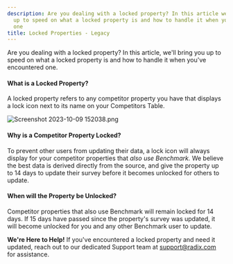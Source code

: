 ```yaml
---
description: Are you dealing with a locked property? In this article well bring you
  up to speed on what a locked property is and how to handle it when youve encountered
  one
title: Locked Properties - Legacy
---
```


Are you dealing with a locked property? In this article, we'll bring you up to speed on what a locked property is and how to handle it when you've encountered one. 


#### What is a Locked Property?


A locked property refers to any competitor property you have that displays a lock icon next to its name on your Competitors Table. 


<Frame>
  <img src="/images/radix/5daf10c88aabc88dad199c82dfe3403186a16bab.png" alt="Screenshot 2023-10-09 152038.png" />
</Frame>


#### Why is a Competitor Property Locked?


To prevent other users from updating their data, a lock icon will always display for your competitor properties that *also use Benchmark.* We believe the best data is derived directly from the source, and give the property up to 14 days to update their survey before it becomes unlocked for others to update. 


#### When will the Property be Unlocked?


Competitor properties that also use Benchmark will remain locked for 14 days. If 15 days have passed since the property's survey was updated, it will become unlocked for you and any other Benchmark user to update. 



**We're Here to Help!** If you've encountered a locked property and need it updated, reach out to our dedicated Support team at [support@radix.com](mailto:support@radix.com) for assistance.